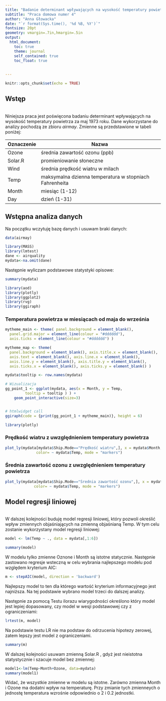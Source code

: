 ---
title: "Badanie determinant wpływających na wysokość temperatury powietrza"
subtitle: "Praca domowa numer 4"
author: "Anna Głowacka"
date: "`r format(Sys.time(), '%d %B, %Y')`"
fontsize: 20pt
geometry: vmargin=.7in,hmargin=.5in
output: 
  html_document:
    toc: true
    theme: journal
    self_contained: true
    toc_float: true
  
    
---

```{r setup, include=FALSE}
knitr::opts_chunk$set(echo = TRUE)

```


## Wstęp 
<br>
Niniejsza praca jest poświęcona badaniu determinant wpływających na wysokość temperatury powietrza za maj 1973 roku. Dane wykorzystane do analizy pochodzą ze zbioru *airmay*. Zmienne są przedstawione w tabeli poniżej:

Oznaczenie    | Nazwa
------------- | ---------------------------------------------------------------------------------
 Ozone        |  średnia zawartość ozonu (ppb)
 Solar.R      |  promieniowanie słoneczne 
 Wind         |  średnia prędkość wiatru w milach 
 Temp         |  maksymalna dzienna temperatura w stopniach Fahrenheita 
 Month        |  miesiąc (1-12)
 Day          |  dzień (1-31)


## Wstępna analiza danych

Na początku wczytuję bazę danych i usuwam braki danych:

```{r, warning=FALSE}
data(airmay)

```

```{r, include=FALSE, echo=FALSE}
library(MASS)
library(lmtest)
dane <- airquality
mydata<-na.omit(dane)
```


Następnie wyliczam podstawowe statystyki opisowe:
```{r, echo=FALSE}
summary(mydata)
```

```{r, echo=FALSE, include=FALSE}
library(aod)
library(plotly)
library(ggplot2)
library(rvg)
library(ggiraph)
```

### Temperatura powietrza w miesiącach od maja do września

```{r , echo=FALSE, warning=FALSE}
mytheme_main <- theme( panel.background = element_blank(), 
  panel.grid.major = element_line(colour = "#dddddd"), 
  axis.ticks = element_line(colour = "#dddddd") )

mytheme_map <- theme(
  panel.background = element_blank(), axis.title.x = element_blank(),
  axis.text = element_blank(), axis.line.x = element_blank(),
  axis.line.y = element_blank(), axis.title.y = element_blank(),
  axis.ticks.x = element_blank(), axis.ticks.y = element_blank() )

mydata$tooltip <- row.names(mydata)

# Wizualizacja
gg_point_1 <- ggplot(mydata, aes(x = Month, y = Temp, 
         tooltip = tooltip ) ) + 
    geom_point_interactive(size=3)


# htmlwidget call
ggiraph(code = {print(gg_point_1 + mytheme_main)}, height = 6)
```

```{r message=FALSE, include=FALSE}  
library(plotly)  
```


### Prędkość wiatru z uwzględnieniem temperatury powietrza

```{r message=FALSE, warning=FALSE, echo=FALSE, include=FALSE}
plot_ly(mydata[mydata$Ship.Mode=="Prędkość wiatru",], x = mydata$Month, y = mydata$Wind, 
              color= ~ mydata$Temp, mode = "markers")
```

### Średnia zawartość ozonu z uwzględnieniem temperatury powietrza

```{r message=FALSE, warning=FALSE, echo=FALSE, include=FALSE}
plot_ly(mydata[mydata$Ship.Mode=="Średnia zawartość ozonu",], x = mydata$Month , y = mydata$Ozone, 
             color= ~ mydata$Temp, mode = "markers")
```


## Model regresji liniowej
<br>
W dalszej kolejności buduję model regresji liniowej, który pozwoli określić wpływ zmiennych objaśniających na zmienną objaśnianą Temp. W tym celu zostanie wykorzystany model regresji liniowej:

```{r}
model <- lm(Temp ~ ., data = mydata[,1:6])

summary(model)
```

W modelu tylko zmienne Oznone i Month są istotne statycznie. Następnie zastowano regresje wsteczną w celu wybrania najlepszego modelu pod względem kryterium AIC:

```{r}
m <- stepAIC(model, direction = 'backward')
```

Najlepszy model to ten dla którego wartość kryterium informacyjnego jest najniższa. Na tej podstawie wybrano model trzeci do dalszej analizy.

Następnie za pomocą Testu ilorazu wiarygodności określono który model jest lepiej dopasowany, czy model w wesji podstawowej czy z ograniczeniami:

```{r}
lrtest(m, model)
```

Na podstawie testu LR nie ma podstaw do odrzucenia hipotezy zerowej, zatem lepszy jest model z ograniczeniami.

```{r}
summary(m)
```

W dalszej kolejności usuwam zmienną Solar.R , gdyż jest nieistotna statystycznie i szacuje model bez zmiennej:

```{r}
model1<-lm(Temp~Month+Ozone, data=mydata)
summary(model1)
```

Widać, że wszystkie zmienne w modelu są istotne. Zarówno zmienna Month i Ozone ma dodatni wpływ na temperaturę. Przy zmianie tych zmienneych o jednostę temperatura wzrośnie odpowiednio o 2 i 0.2 jednostki.
